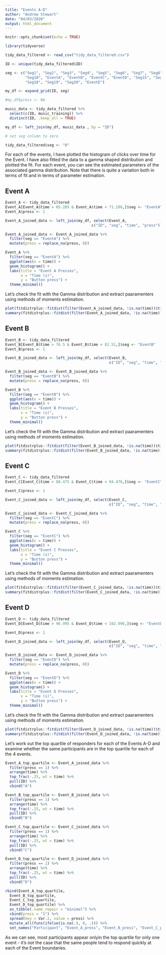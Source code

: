 ```yaml
---
title: "Events A-D"
author: "Andrew Stewart"
date: "04/03/2020"
output: html_document
---
```


```r
knitr::opts_chunk$set(echo = TRUE)
```

```r
library(tidyverse)
```

```r
tidy_data_filtered <- read_csv("tidy_data_filtered.csv")
```

```r
ID <- unique(tidy_data_filtered$ID)

seg <- c("Seg1", "Seg2", "Seg3", "Seg4", "Seg5", "Seg6", "Seg7", "Seg8", "Seg9",
         "Seg10", "EventA", "EventB", "EventC", "EventD", "Seg15", "Seg16", "Seg17",
         "Seg18", "Seg19", "Seg20", "EventE")

my_df <- expand_grid(ID, seg)

#my_df$press <- NA

music_data <- tidy_data_filtered %>%
  select(c(ID, music_training)) %>%
  distinct(ID, .keep_all = TRUE)

my_df <- left_join(my_df, music_data , by = "ID")

# set seg column to zero

tidy_data_filtered$seg <- "0"
```

For each of the events, I have plotted the histogram of clicks over time for the Event. I have also fitted the data to a gamma shaped distribution and plotted the fit. For each event, you can see the estimated parameters of the associated gamma distribution. Note that there is quite a variation both in terms of fit and in terms of parameter estimation. 

## Event A
```r
Event_A <- tidy_data_filtered
Event_A[Event_A$time > 65.285 & Event_A$time < 71.286,]$seg <- "EventA"
Event_A$press <- 1

Event_A_joined_data <- left_join(my_df, select(Event_A, 
                                       c("ID", "seg", "time", "press")), by = c("ID", "seg")) 

Event_A_joined_data <- Event_A_joined_data %>%
  filter(seg == "EventA") %>%
  mutate(press = replace_na(press, 0))

Event_A %>%
  filter(seg == "EventA") %>%
  ggplot(aes(x = time)) +
  geom_histogram() +
  labs(title = "Event A Presses",
       x = "Time (s)",
       y = "Button press") +
  theme_minimal()
```

Let's check the fit with the Gamma distribution and extract paaramenters using methods of moments estimation.

```r
plot(fitdistrplus::fitdist(filter(Event_A_joined_data, !is.na(time))$time, "gamma", method = "mme"), las = 1) 
summary(fitdistrplus::fitdist(filter(Event_A_joined_data, !is.na(time))$time, "gamma", method = "mme"), las = 1) 
```

## Event B

```r
Event_B <- tidy_data_filtered
Event_B[Event_B$time > 76.5 & Event_B$time < 82.51,]$seg <- "EventB"
Event_B$press <- 1

Event_B_joined_data <- left_join(my_df, select(Event_B, 
                                               c("ID", "seg", "time", "press")), by = c("ID", "seg")) 

Event_B_joined_data <- Event_B_joined_data %>%
  filter(seg == "EventB") %>%
  mutate(press = replace_na(press, 0))

Event_B %>%
  filter(seg == "EventB") %>%
  ggplot(aes(x = time)) +
  geom_histogram() +
  labs(title = "Event B Presses",
       x = "Time (s)",
       y = "Button press") +
  theme_minimal()
```

Let's check the fit with the Gamma distribution and extract paaramenters using methods of moments estimation.

```r
plot(fitdistrplus::fitdist(filter(Event_B_joined_data, !is.na(time))$time, "gamma", method = "mme"), las = 1) 
summary(fitdistrplus::fitdist(filter(Event_B_joined_data, !is.na(time))$time, "gamma", method = "mme"), las = 1) 
```

## Event C

```r
Event_C <- tidy_data_filtered
Event_C[Event_C$time > 88.475 & Event_C$time < 94.476,]$seg <- "EventC"

Event_C$press <- 1

Event_C_joined_data <- left_join(my_df, select(Event_C, 
                                               c("ID", "seg", "time", "press")), by = c("ID", "seg")) 

Event_C_joined_data <- Event_C_joined_data %>%
  filter(seg == "EventC") %>%
  mutate(press = replace_na(press, 0))

Event_C %>%
  filter(seg == "EventC") %>%
  ggplot(aes(x = time)) +
  geom_histogram() +
  labs(title = "Event C Presses",
       x = "Time (s)",
       y = "Button press") +
  theme_minimal()

```

Let's check the fit with the Gamma distribution and extract paaramenters using methods of moments estimation.

```r
plot(fitdistrplus::fitdist(filter(Event_C_joined_data, !is.na(time))$time, "gamma", method = "mme"), las = 1) 
summary(fitdistrplus::fitdist(filter(Event_C_joined_data, !is.na(time))$time, "gamma", method = "mme"), las = 1) 
```

## Event D

```r
Event_D <- tidy_data_filtered
Event_D[Event_D$time > 96.995 & Event_D$time < 102.996,]$seg <- "EventD"

Event_D$press <- 1

Event_D_joined_data <- left_join(my_df, select(Event_D, 
                                               c("ID", "seg", "time", "press")), by = c("ID", "seg")) 

Event_D_joined_data <- Event_D_joined_data %>%
  filter(seg == "EventD") %>%
  mutate(press = replace_na(press, 0))

Event_D %>%
  filter(seg == "EventD") %>%
  ggplot(aes(x = time)) +
  geom_histogram() +
  labs(title = "Event D Presses",
       x = "Time (s)",
       y = "Button press") +
  theme_minimal()
```

Let's check the fit with the Gamma distribution and extract paaramenters using methods of moments estimation.

```r
plot(fitdistrplus::fitdist(filter(Event_D_joined_data, !is.na(time))$time, "gamma", method = "mme"), las = 1) 
summary(fitdistrplus::fitdist(filter(Event_D_joined_data, !is.na(time))$time, "gamma", method = "mme"), las = 1) 
```

Let's work out the top quartile of responders for each of the Events A-D and examine whether the same participants are in the top quartile for each of the 4 events.

```r


Event_A_top_quartile <- Event_A_joined_data %>%
  filter(press == 1) %>%
  arrange(time) %>%
  top_frac(-.25, wt = time) %>%
  pull(ID) %>%
  cbind("A")

Event_B_top_quartile <- Event_B_joined_data %>%
  filter(press == 1) %>%
  arrange(time) %>%
  top_frac(-.25, wt = time) %>%
  pull(ID) %>%
  cbind("B")

Event_C_top_quartile <- Event_C_joined_data %>%
  filter(press == 1) %>%
  arrange(time) %>%
  top_frac(-.25, wt = time) %>%
  pull(ID) %>%
  cbind("C")

Event_D_top_quartile <- Event_D_joined_data %>%
  filter(press == 1) %>%
  arrange(time) %>%
  top_frac(-.25, wt = time) %>%
  pull(ID) %>%
  cbind("D")

rbind(Event_A_top_quartile, 
  Event_B_top_quartile,
  Event_C_top_quartile,
  Event_D_top_quartile) %>%
  as_tibble(.name_repair = "minimal") %>%
  cbind(press = "1") %>%
  spread(key = Var.2, value = press) %>%
  mutate_all(funs(ifelse(is.na(.), 0, .))) %>%
  set_names("Participant", "Event_A_press", "Event_B_press", "Event_C_press", "Event_D_press")
```

As we can see, most participants appear onlyin the top quartile for only one event - it's not the case that the same people tend to respond quickly at each of the Event boundaries.